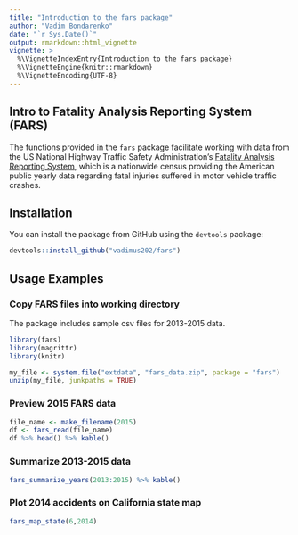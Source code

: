 ```yaml
---
title: "Introduction to the fars package"
author: "Vadim Bondarenko"
date: "`r Sys.Date()`"
output: rmarkdown::html_vignette
vignette: >
  %\VignetteIndexEntry{Introduction to the fars package}
  %\VignetteEngine{knitr::rmarkdown}
  %\VignetteEncoding{UTF-8}
---
```


## Intro to Fatality Analysis Reporting System (FARS)

The functions provided in the `fars` package facilitate working with data from the US National Highway Traffic Safety Administration's [Fatality Analysis Reporting System](https://www.nhtsa.gov/research-data/fatality-analysis-reporting-system-fars), which is a nationwide census providing the American public yearly data regarding fatal injuries suffered in motor vehicle traffic crashes.


## Installation
You can install the package from GitHub using the `devtools` package:
```r
devtools::install_github("vadimus202/fars")
```


## Usage Examples

### Copy FARS files into working directory

The package includes sample csv files for 2013-2015 data.
```r
library(fars)
library(magrittr)
library(knitr)

my_file <- system.file("extdata", "fars_data.zip", package = "fars")
unzip(my_file, junkpaths = TRUE)
```

### Preview 2015 FARS data
```r
file_name <- make_filename(2015)
df <- fars_read(file_name)
df %>% head() %>% kable()
```

### Summarize 2013-2015 data
```r
fars_summarize_years(2013:2015) %>% kable()
```

### Plot 2014 accidents on California state map
```r
fars_map_state(6,2014)
```


